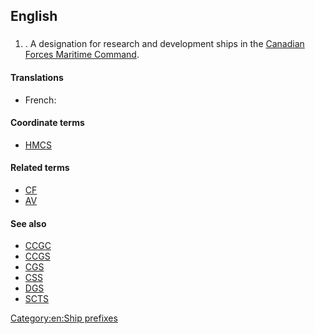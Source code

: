 ==English==
{{wikipedia|Ship prefix}}
{{wikipedia}}
==={{initialism-old|en}}===
{{en-initialism}}
# {{initialism of|Canadian Forces Auxiliary Vessel|lang=en}}. A designation for research and development ships in the [[w:Canadian Forces Maritime Command|Canadian Forces Maritime Command]].

====Translations====
{{trans-top}}
* French: {{t|fr|NAFC}}
{{trans-mid}}
{{trans-bottom}}

====Coordinate terms====
* [[HMCS]]

====Related terms====
* [[CF]]
* [[AV]]

====See also====
* [[CCGC]]
* [[CCGS]]
* [[CGS]]
* [[CSS]]
* [[DGS]]
* [[SCTS]]

[[Category:en:Ship prefixes]]